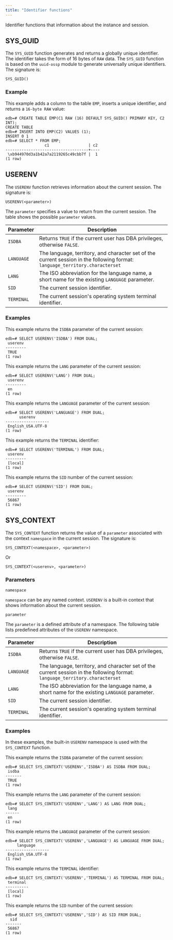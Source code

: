 ```yaml
---
title: "Identifier functions"
---
```


<div id="identifier_functions" class="registered_link"></div>

Identifier functions that information about the instance and session.

## SYS_GUID

The `SYS_GUID` function generates and returns a globally unique identifier. The identifier takes the form of 16 bytes of `RAW` data. The `SYS_GUID` function is based on the `uuid-ossp` module to generate universally unique identifiers. The signature is:

```text
SYS_GUID()
```

### Example

This example adds a column to the table `EMP`, inserts a unique identifier, and returns a `16-byte RAW` value:

```text
edb=# CREATE TABLE EMP(C1 RAW (16) DEFAULT SYS_GUID() PRIMARY KEY, C2 INT);
CREATE TABLE
edb=# INSERT INTO EMP(C2) VALUES (1);
INSERT 0 1
edb=# SELECT * FROM EMP;
                 c1                 | c2
------------------------------------+----
 \xb944970d3a1b42a7a2119265c49cbb7f |  1
(1 row)
```

## USERENV

The `USERENV` function retrieves information about the current session. The signature is:

```text
USERENV(<parameter>)
```

The `parameter` specifies a value to return from the current session. The table shows the possible `parameter` values.

| Parameter   | Description                                                                                                                               |                                                                         
| ----------- | ----------------------------------------------------------------------------------------------------------------------------------------- | 
| `ISDBA`     | Returns `TRUE` if the current user has DBA privileges, otherwise `FALSE`.                                                                 |                                                                                                         
| `LANGUAGE`  | The language, territory, and character set of the current session in the following format: `language_territory.characterset`              |                                                                           
| `LANG`      | The ISO abbreviation for the language name, a short name for the existing `LANGUAGE` parameter.                                           |              
| `SID`       | The current session identifier.                                                                                                           | 
| `TERMINAL`  | The current session's operating system terminal identifier.                                                                               |

### Examples

This example returns the `ISDBA` parameter of the current session:

```text
edb=# SELECT USERENV('ISDBA') FROM DUAL;     
 userenv 
---------
 TRUE
(1 row)
```

This example returns the `LANG` parameter of the current session:

```text
edb=# SELECT USERENV('LANG') FROM DUAL;      
 userenv 
---------
 en
(1 row)
```

This example returns the `LANGUAGE` parameter of the current session:

```text
edb=# SELECT USERENV('LANGUAGE') FROM DUAL;  
      userenv      
-------------------
 English_USA.UTF-8
(1 row)
```

This example returns the `TERMINAL` identifier:

```text
edb=# SELECT USERENV('TERMINAL') FROM DUAL; 
 userenv 
---------
 [local]
(1 row)
```

This example returns the `SID` number of the current session:

```text
edb=# SELECT USERENV('SID') FROM DUAL;  
 userenv 
---------
 56867
(1 row)
```

## SYS_CONTEXT

The `SYS_CONTEXT` function returns the value of a `parameter` associated with the context `namespace` in the current session. The signature is:

```text
SYS_CONTEXT(<namespace>, <parameter>)
```

Or

```text
SYS_CONTEXT(<userenv>, <parameter>)
```

### Parameters

`namespace`

 `namespace` can be any named context. `USERENV` is a built-in context that shows information about the current session. 

`parameter`

 The `parameter` is a defined attribute of a namespace. The following table lists predefined attributes of the `USERENV` namespace.

 | Parameter   | Description                                                                                                                               |                                                                         
 | ----------- | ----------------------------------------------------------------------------------------------------------------------------------------- | 
 | `ISDBA`     | Returns `TRUE` if the current user has DBA privileges, otherwise `FALSE`.                                                                 |                                                                                                         
 | `LANGUAGE`  | The language, territory, and character set of the current session in the following format: `language_territory.characterset` |                                                                           
 | `LANG`      | The ISO abbreviation for the language name, a short name for the existing `LANGUAGE` parameter.                                           |              
 | `SID`       | The current session identifier.                                                                                                           | 
 | `TERMINAL`  | The current session's operating system terminal identifier.         

### Examples

In these examples, the built-in `USERENV` namespace is used with the `SYS_CONTEXT` function.

This example returns the `ISDBA` parameter of the current session:

```text
edb=# SELECT SYS_CONTEXT('USERENV','ISDBA') AS ISDBA FROM DUAL;
 isdba 
-------
 TRUE
(1 row)
```

This example returns the `LANG` parameter of the current session:

```text
edb=# SELECT SYS_CONTEXT('USERENV','LANG') AS LANG FROM DUAL;
 lang 
------
 en
(1 row)
```

This example returns the `LANGUAGE` parameter of the current session:

```text
edb=# SELECT SYS_CONTEXT('USERENV','LANGUAGE') AS LANGUAGE FROM DUAL;
     language      
-------------------
 English_USA.UTF-8
(1 row)
```

This example returns the `TERMINAL` identifier:

```text
edb=# SELECT SYS_CONTEXT('USERENV','TERMINAL') AS TERMINAL FROM DUAL;
 terminal 
----------
 [local]
(1 row)
```

This example returns the `SID` number of the current session:

```text
edb=# SELECT SYS_CONTEXT('USERENV','SID') AS SID FROM DUAL;
  sid  
-------
 56867
(1 row)
```

